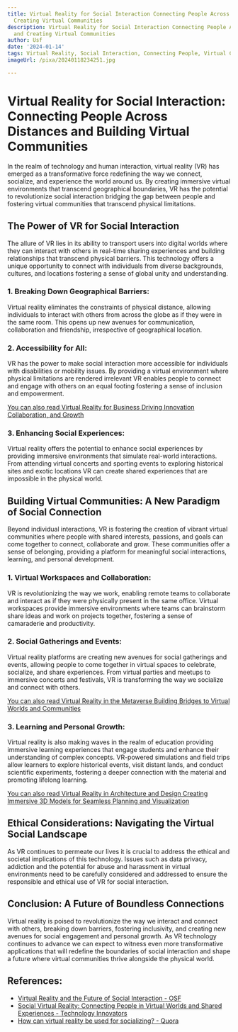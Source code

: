 ```yaml
---
title: Virtual Reality for Social Interaction Connecting People Across Distances and
  Creating Virtual Communities
description: Virtual Reality for Social Interaction Connecting People Across Distances
  and Creating Virtual Communities
author: Usf
date: '2024-01-14'
tags: Virtual Reality, Social Interaction, Connecting People, Virtual Communities
imageUrl: /pixa/20240118234251.jpg

---
```

# Virtual Reality for  Social Interaction: Connecting People Across Distances  and Building Virtual Communities

In the realm of technology and  human interaction, virtual  reality (VR) has emerged as a transformative force redefining the way we connect, socialize, and  experience the  world around us. By creating immersive virtual environments that transcend geographical boundaries, VR has the potential  to revolutionize social interaction bridging the gap between people and fostering virtual communities that transcend physical limitations.

## The Power of  VR for Social Interaction

The allure of VR  lies in its ability to transport users into digital worlds  where they can interact with others in real-time sharing experiences and building relationships  that transcend physical barriers. This  technology offers a unique  opportunity to  connect with individuals from diverse backgrounds, cultures, and locations  fostering a sense of global unity and understanding.

### 1. Breaking Down Geographical  Barriers:

Virtual reality eliminates the constraints of physical distance, allowing individuals to interact with others from across the globe as if they were in the same room.  This opens up new  avenues for communication, collaboration and friendship, irrespective of geographical location.

### 2.  Accessibility for  All:

VR has the power to make social  interaction more accessible for individuals with disabilities or mobility  issues. By providing a virtual environment where physical limitations are rendered irrelevant VR enables people to connect and engage with others on an equal footing fostering a  sense of  inclusion  and  empowerment.

[You can also  read Virtual  Reality for Business Driving Innovation Collaboration, and Growth](Virtual%20Reality%20for%20Business%20Driving%20Innovation%2C%20Collaboration%2C%20and%20Growth)


### 3. Enhancing Social Experiences:

Virtual reality offers the potential to enhance social experiences by providing  immersive environments that simulate real-world interactions. From attending virtual concerts and sporting events to exploring historical sites and exotic locations VR can create shared experiences that are impossible in the physical world.

## Building Virtual Communities: A New Paradigm of Social Connection

Beyond individual  interactions, VR is fostering the creation of vibrant virtual communities where people with shared interests, passions, and goals can  come  together to connect, collaborate and grow. These communities  offer a sense of belonging, providing a platform  for meaningful social interactions, learning, and  personal development.

### 1. Virtual  Workspaces and Collaboration:

VR  is revolutionizing the  way we work, enabling remote teams to collaborate and interact  as if they were physically present in the same office. Virtual workspaces provide immersive environments where  teams can brainstorm share ideas  and work on projects together, fostering  a sense of camaraderie and productivity.

### 2. Social Gatherings and Events:

Virtual reality platforms are creating  new avenues for social gatherings and  events, allowing people to come together  in virtual spaces to celebrate, socialize, and share experiences. From virtual parties and  meetups to immersive concerts and festivals, VR is  transforming the way we  socialize and connect with others.

[You can also read Virtual Reality in the Metaverse Building Bridges to Virtual Worlds and Communities](Virtual%20Reality%20in%20the%20Metaverse%20Building%20Bridges%20to%20Virtual%20Worlds%20and%20Communities)


### 3. Learning and Personal  Growth:

Virtual reality is also making waves in the realm of education providing immersive learning  experiences that engage students and enhance their understanding of complex  concepts. VR-powered  simulations and field trips allow learners to explore historical events, visit distant lands, and conduct scientific experiments, fostering a deeper connection with the material and promoting lifelong learning.

[You can also read Virtual Reality in  Architecture and Design Creating Immersive 3D Models for  Seamless Planning and Visualization](Virtual%20Reality%20in%20Architecture%20and%20Design%20Creating%20Immersive%203D%20Models%20for%20Seamless%20Planning%20and%20Visualization)


## Ethical Considerations: Navigating the Virtual Social Landscape

As VR continues to permeate our lives it is crucial to address the ethical and societal implications of this technology. Issues such as data privacy,  addiction and the potential for abuse and harassment in virtual environments need to be carefully  considered and addressed to ensure the responsible and ethical  use of VR for social interaction.

## Conclusion: A Future of Boundless Connections

Virtual reality is poised to revolutionize the way we interact and connect with others, breaking down barriers, fostering  inclusivity, and creating new avenues for  social  engagement and personal  growth. As VR technology continues  to advance we  can expect to witness  even more transformative  applications that will  redefine the boundaries of social interaction and shape a future where virtual communities thrive alongside the physical world.

## References:
- [Virtual Reality and the Future of Social Interaction - OSF](https://osf.io/r8ahs/)
- [Social Virtual Reality: Connecting People in Virtual Worlds and Shared Experiences - Technology Innovators](https://www.technology-innovators.com/social-virtual-reality-connecting-people-in-virtual-worlds-and-shared-experiences/)
- [How can virtual reality be used for socializing? - Quora](https://www.quora.com/How-can-virtual-reality-be-used-for-socializing)
